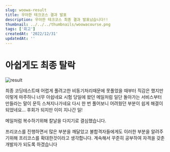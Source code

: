 ```yaml
---
slug: woowa-result
title: 우아한 테크코스 결과 발표
description: 우아한 테크코스 최종 결과 발표났습니다!!
thumbnail: ../../../thumbnails/woowacourse.png
tags: ['회고']
createdAt: '2022/12/31'
updatedAt: ''
---
```


# 아쉽게도 최종 탈락

![result](../../../thumbnails/woowacourse.png)

최종 코딩테스트때 어렵게 풀려고한 비동기처리때문에 못풀었을 때부터 직감은 했지만 이렇게 마주하니 너무 아쉽네요
시험 당일에 왔던 메일처럼 일단 돌아가는 서비스부터 만들라는 말이 문득 스쳐지나가네요
다시 한 번 풀어보니 어려웠던 부분이 쉽게 해결이 되었네요... 후회가 되지만 이미 지나간 일!

메일처럼 복수하기위해 칼날을 다지기로 결심했습니다.

프리코스를 진행하면서 많은 부분을 깨달았고 불합격자들에게도 이러한 부분을 알려주기위해 프리코스를 확대한것이라고 생각합니다.
계속해서 꾸준히 공부하여 자격을 갖춘 개발자가 되도록 하겠습니다

